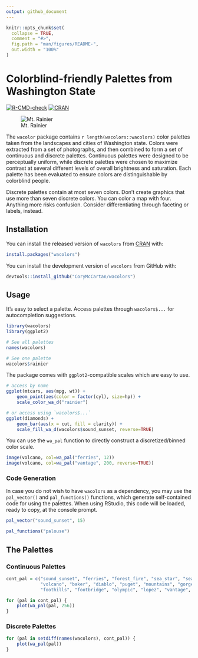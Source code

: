 ```yaml
---
output: github_document
---
```


<!-- README.md is generated from README.Rmd. Please edit that file -->

```r
knitr::opts_chunk$set(
  collapse = TRUE,
  comment = "#>",
  fig.path = "man/figures/README-",
  out.width = "100%"
)
```

# Colorblind-friendly Palettes from Washington State

<!-- badges: start -->
[![R-CMD-check](https://github.com/CoryMcCartan/wacolors/workflows/R-CMD-check/badge.svg)](https://github.com/CoryMcCartan/wacolors/actions)
[![CRAN](https://www.r-pkg.org/badges/version/wacolors)](https://CRAN.R-project.org/package=wacolors)
<!-- badges: end -->

![Mt. Rainier](cover.jpg)

The `wacolor` package contains `r length(wacolors::wacolors)` color palettes
taken from the landscapes and cities of Washington state. Colors were 
extracted from a set of photographs, and then combined to form a set of 
continuous and discrete palettes.  Continuous palettes were designed to
be perceptually uniform, while discrete palettes were chosen to maximize
contrast at several different levels of overall brightness and saturation.
Each palette has been evaluated to ensure colors are distinguishable by
colorblind people.

Discrete palettes contain at most seven colors.  Don't create graphics that
use more than seven discrete colors.  You can color a map with four.  Anything
more risks confusion.  Consider differentiating through faceting or labels,
instead.

## Installation
You can install the released version of `wacolors` from 
[CRAN](https://CRAN.R-project.org) with:

```r
install.packages("wacolors")
```

You can install the development version of `wacolors` from GitHub with:

``` r
devtools::install_github("CoryMcCartan/wacolors")
```

## Usage
It's easy to select a palette. Access palettes through `wacolors$...` for
autocompletion suggestions.
```r
library(wacolors)
library(ggplot2)

# See all palettes
names(wacolors)

# See one palette
wacolors$rainier
```

The package comes with `ggplot2`-compatible scales which are easy to use.
```r
# access by name
ggplot(mtcars, aes(mpg, wt)) +
    geom_point(aes(color = factor(cyl), size=hp)) +
    scale_color_wa_d("rainier")

# or access using `wacolors$...`
ggplot(diamonds) +
    geom_bar(aes(x = cut, fill = clarity)) +
    scale_fill_wa_d(wacolors$sound_sunset, reverse=TRUE)
```

You can use the `wa_pal` function to directly construct a discretized/binned
color scale.
```r
image(volcano, col=wa_pal("ferries", 12))
image(volcano, col=wa_pal("vantage", 200, reverse=TRUE))
```

### Code Generation
In case you do not wish to have `wacolors` as a dependency, you may use the 
`pal_vector()` and `pal_functions()` functions, which generate self-contained
code for using the palettes.  When using RStudio, this code will be loaded,
ready to copy, at the console prompt.
```r
pal_vector("sound_sunset", 15)

pal_functions("palouse")
```

## The Palettes

### Continuous Palettes
```r
cont_pal = c("sound_sunset", "ferries", "forest_fire", "sea_star", "sea",
             "volcano", "baker", "diablo", "puget", "mountains", "gorge",
             "foothills", "footbridge", "olympic", "lopez", "vantage", "stuart")

for (pal in cont_pal) {
    plot(wa_pal(pal, 256))
}
```

### Discrete Palettes
```r
for (pal in setdiff(names(wacolors), cont_pal)) {
    plot(wa_pal(pal))
}
```
